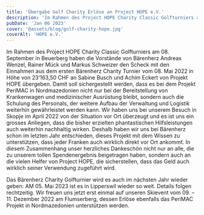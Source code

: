 ```yaml
---
title: 'Übergabe Golf Charity Erlöse an Project HOPE e.V.'
description: 'Im Rahmen des Project HOPE Charity Classic Golfturniers am 08. September in Beuerberg haben die Vorstände von Bärenherz Andreas Wenzel, Rainer Mück und Markus Schweizer den Scheck mit den Einnahmen aus dem ersten Bärenherz Charity Turnier vom 08. Mai 2022 in Höhe von 23‘163,50 CHF an Sabine Busch und Achim Eckert von Projekt HOPE übergeben. Damit soll sichergestellt werden, dass es bei dem Projekt PeriMAC in Nordmazedonien nicht nur bei der Bereitstellung von Krankenwagen und medizinischer Ausrüstung bleibt, sondern auch die Schulung des Personals, der weitere Aufbau der Verwaltung und Logistik weiterhin gewährleistet werden kann. Wir haben uns bei unserem Besuch in Skopje im April 2022 von der Situation vor Ort überzeugt und es ist uns ein grosses Anliegen, dass die bisher erzielten phantastischen Hilfsleistungen auch weiterhin nachhaltig wirken. Deshalb haben wir uns bei Bärenherz schon im letzten Jahr entschieden, dieses Projekt mit dem Wissen zu unterstützen, dass jeder Franken auch wirklich direkt vor Ort ankommt. In diesem Zusammenhang unser herzliches Dankeschön nicht nur an alle, die zu unserem tollen Spendenergebnis beigetragen haben, sondern auch an die vielen Helfer von Project HOPE, die sicherstellen, dass das Geld auch wirklich seiner Verwendung zugeführt wird.'
pubDate: 'Jan 06 2023'
cover: '@assets/blog/golf-charity-hope.jpg'
coverAlt: 'HOPE e.V.'
---
```


Im Rahmen des Project HOPE Charity Classic Golfturniers am 08. September in Beuerberg haben die Vorstände von Bärenherz Andreas Wenzel, Rainer Mück und Markus Schweizer den Scheck mit den Einnahmen aus dem ersten Bärenherz Charity Turnier vom 08. Mai 2022 in Höhe von 23‘163,50 CHF an Sabine Busch und Achim Eckert von Projekt HOPE übergeben. Damit soll sichergestellt werden, dass es bei dem Projekt PeriMAC in Nordmazedonien nicht nur bei der Bereitstellung von Krankenwagen und medizinischer Ausrüstung bleibt, sondern auch die Schulung des Personals, der weitere Aufbau der Verwaltung und Logistik weiterhin gewährleistet werden kann. Wir haben uns bei unserem Besuch in Skopje im April 2022 von der Situation vor Ort überzeugt und es ist uns ein grosses Anliegen, dass die bisher erzielten phantastischen Hilfsleistungen auch weiterhin nachhaltig wirken. Deshalb haben wir uns bei Bärenherz schon im letzten Jahr entschieden, dieses Projekt mit dem Wissen zu unterstützen, dass jeder Franken auch wirklich direkt vor Ort ankommt. In diesem Zusammenhang unser herzliches Dankeschön nicht nur an alle, die zu unserem tollen Spendenergebnis beigetragen haben, sondern auch an die vielen Helfer von Project HOPE, die sicherstellen, dass das Geld auch wirklich seiner Verwendung zugeführt wird.

Das Bärenherz Charity Golfturnier wird es auch im nächsten Jahr wieder geben: AM 05. Mai 2023 ist es in Lipperswil wieder so weit. Details folgen rechtzeitig. Wir freuen uns jetzt erst einmal auf unseren Skievent vom 09. – 11. Dezember 2022 am Flumserberg, dessen Erlöse ebenfalls das PeriMAC Projekt in Nordmazedonien unterstützen werden.
